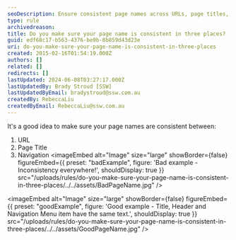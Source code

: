 ```yaml
---
seoDescription: Ensure consistent page names across URLs, page titles, and navigation menus to optimize user experience and search engine rankings.
type: rule
archivedreason:
title: Do you make sure your page name is consistent in three places?
guid: edf68c17-b563-4376-be9b-8b859d43d23e
uri: do-you-make-sure-your-page-name-is-consistent-in-three-places
created: 2015-02-16T01:54:19.000Z
authors: []
related: []
redirects: []
lastUpdated: 2024-06-08T03:27:17.000Z
lastUpdatedBy: Brady Stroud [SSW]
lastUpdatedByEmail: bradystroud@ssw.com.au
createdBy: RebeccaLiu
createdByEmail: RebeccaLiu@ssw.com.au
---
```


It's a good idea to make sure your page names are consistent between:

1. URL
2. Page Title
3. Navigation
<imageEmbed
  alt="Image"
  size="large"
  showBorder={false}
  figureEmbed={{
    preset: "badExample",
    figure: 'Bad example - Inconsistency everywhere!',
    shouldDisplay: true
  }}
  src="/uploads/rules/do-you-make-sure-your-page-name-is-consistent-in-three-places/../../assets/BadPageName.jpg"
/>

<imageEmbed
  alt="Image"
  size="large"
  showBorder={false}
  figureEmbed={{
    preset: "goodExample",
    figure: 'Good example - Title, Header and Navigation Menu item have the same text.',
    shouldDisplay: true
  }}
  src="/uploads/rules/do-you-make-sure-your-page-name-is-consistent-in-three-places/../../assets/GoodPageName.jpg"
/>
